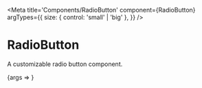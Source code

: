 
<Meta
  title='Components/RadioButton'
  component={RadioButton}
  argTypes={{
    size: { control: 'small' | 'big' },
  }}
/>

# RadioButton

A customizable radio button component.

<Preview>
  <Story name='Default'>{args => <RadioButton {...args} />}</Story>
</Preview>
